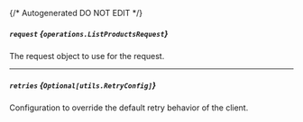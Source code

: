 {/* Autogenerated DO NOT EDIT  */}

##### `request` *{`operations.ListProductsRequest`}*
The request object to use for the request.
<Collapsible openLabel={Labels.showProperties} closeLabel={Labels.hideProperties}>
    <ListProductsRequest/>
</Collapsible>

---
##### `retries` *{`Optional[utils.RetryConfig]`}*
Configuration to override the default retry behavior of the client.
<Collapsible openLabel={Labels.showProperties} closeLabel={Labels.hideProperties}>
    <Retryconfig/>
</Collapsible>


